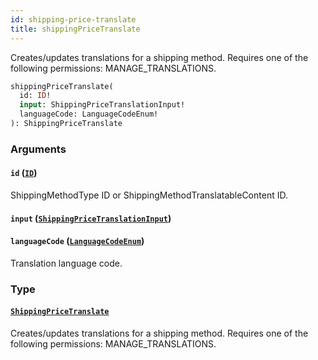 ```yaml
---
id: shipping-price-translate
title: shippingPriceTranslate
---
```



Creates/updates translations for a shipping method. Requires one of the following permissions: MANAGE_TRANSLATIONS.

```graphql
shippingPriceTranslate(
  id: ID!
  input: ShippingPriceTranslationInput!
  languageCode: LanguageCodeEnum!
): ShippingPriceTranslate
```


### Arguments

#### `id` ([`ID`](../../../developer/api-reference/scalars/id))

ShippingMethodType ID or ShippingMethodTranslatableContent ID.


#### `input` ([`ShippingPriceTranslationInput`](../../../developer/api-reference/inputs/shipping-price-translation-input))




#### `languageCode` ([`LanguageCodeEnum`](../../../developer/api-reference/enums/language-code-enum))

Translation language code.


### Type

#### [`ShippingPriceTranslate`](../../../developer/api-reference/objects/shipping-price-translate) 

Creates/updates translations for a shipping method. Requires one of the following permissions: MANAGE_TRANSLATIONS.




